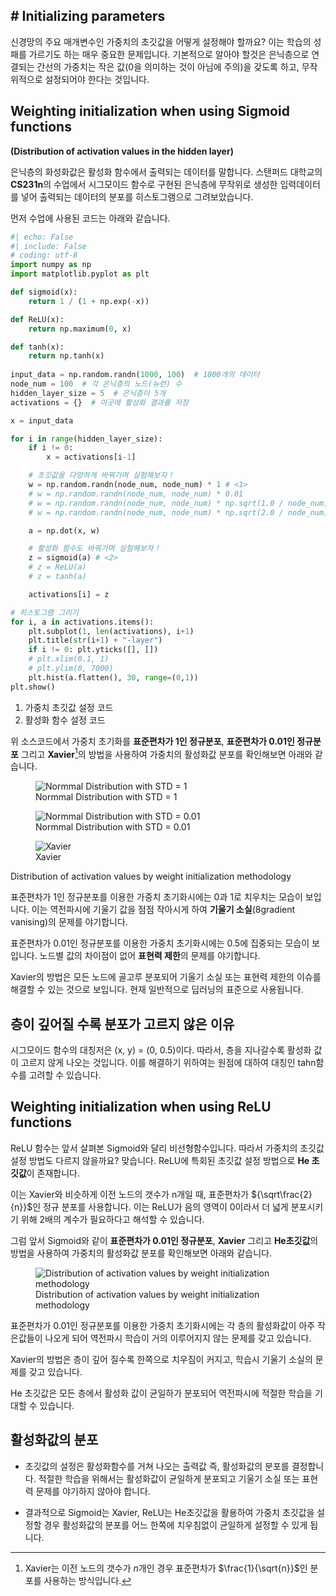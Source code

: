 # Initializing parameters
---

신경망의 주요 매개변수인 가중치의 초깃값을 어떻게 설정해야 할까요? 이는 학습의 성패를 가르기도 하는 매우 중요한 문제입니다. 기본적으로 알아야 할것은 은닉층으로 연결되는 간선의 가중치는 작은 값(0을 의미하는 것이 아님에 주의)을 갖도록 하고, 무작위적으로 설정되어야 한다는 것입니다.

## Weighting initialization when using Sigmoid functions
**(Distribution of activation values in the hidden layer)**

은닉층의 화성화값은 활성화 함수에서 출력되는 데이터를 말합니다. 스탠퍼드 대학교의 **CS231n**의 수업에서 시그모이드 함수로 구현된 은닉층에 무작위로 생성한 입력데이터를 넣어 출력되는 데이터의 분포를 히스토그램으로 그려보았습니다.

먼저 수업에 사용된 코드는 아래와 같습니다.

``` python
#| echo: False
#| include: False
# coding: utf-8
import numpy as np
import matplotlib.pyplot as plt

def sigmoid(x):
    return 1 / (1 + np.exp(-x))

def ReLU(x):
    return np.maximum(0, x)

def tanh(x):
    return np.tanh(x)
    
input_data = np.random.randn(1000, 100)  # 1000개의 데이터
node_num = 100  # 각 은닉층의 노드(뉴런) 수
hidden_layer_size = 5  # 은닉층이 5개
activations = {}  # 이곳에 활성화 결과를 저장

x = input_data

for i in range(hidden_layer_size):
    if i != 0:
        x = activations[i-1]

    # 초깃값을 다양하게 바꿔가며 실험해보자！
    w = np.random.randn(node_num, node_num) * 1 # <1>
    # w = np.random.randn(node_num, node_num) * 0.01
    # w = np.random.randn(node_num, node_num) * np.sqrt(1.0 / node_num)
    # w = np.random.randn(node_num, node_num) * np.sqrt(2.0 / node_num)

    a = np.dot(x, w)

    # 활성화 함수도 바꿔가며 실험해보자！
    z = sigmoid(a) # <2>
    # z = ReLU(a)
    # z = tanh(a)

    activations[i] = z

# 히스토그램 그리기
for i, a in activations.items():
    plt.subplot(1, len(activations), i+1)
    plt.title(str(i+1) + "-layer")
    if i != 0: plt.yticks([], [])
    # plt.xlim(0.1, 1)
    # plt.ylim(0, 7000)
    plt.hist(a.flatten(), 30, range=(0,1))
plt.show()
```
1. 가중치 초깃값 설정 코드
2. 활성화 함수 설정 코드

위 소스코드에서 가중치 초기화를 **표준편차가 1인 정규분포**, **표준편차가 0.01인 정규분포** 그리고 **Xavier**^[Xavier는 이전 노드의 갯수가 $n$개인 경우 표준편차가 $\frac{1}{\sqrt{n}}$인 분포를 사용하는 방식입니다.]의 방법을 사용하여 가중치의 활성화값 분포를 확인해보면 아래와 같습니다.

::: {#fig-techInit0 layout-nrow=3}

![Normmal Distribution with STD = 1](image/fig-techInit1.png){}

![Normmal Distribution with STD = 0.01](image/fig-techInit2.png){}

![Xavier](image/fig-techInit3.png){}

Distribution of activation values by weight initialization methodology
:::

표준편차가 1인 정규분포를 이용한 가중치 초기화시에는 0과 1로 치우치는 모습이 보입니다. 이는 역전파시에 기울기 값을 점점 작아시게 하여 **기울기 소실**(8gradient vanising)의 문제를 야기합니다.

표준편차가 0.01인 정규분포를 이용한 가중치 초기화시에는 0.5에 집중되는 모습이 보입니다. 노드별 값의 차이점이 없어 **표현력 제한**의 문제를 야기합니다.

Xavier의 방법은 모든 노드에 골고루 분포되어 기울기 소실 또는 표현력 제한의 이슈를 해결할 수 있는 것으로 보입니다. 현재 일반적으로 딥러닝의 표준으로 사용됩니다.

::: {.callout-note}
## 층이 깊어질 수록 분포가 고르지 않은 이유

시그모이드 함수의 대칭저은 (x, y) = (0, 0.5)이다. 따라서, 층을 지나갈수록 활성화 값이 고르지 않게 나오는 것입니다. 이를 해결하기 위하여는 원점에 대하여 대칭인 tahn함수를 고려할 수 있습니다.
:::

## Weighting initialization when using ReLU functions

ReLU 함수는 앞서 살펴본 Sigmoid와 달리 비선형함수입니다. 따라서 가중치의 초깃값 설정 방법도 다르지 않을까요? 맞습니다. ReLU에 특회된 초깃값 설정 방법으로 **He 초깃값**이 존재합니다.

이는 Xavier와 비슷하게 이전 노드의 갯수가 n개일 때, 표준편차가 ${\sqrt\frac{2}{n}}$인 정규 분포를 사용합니다. 이는 ReLU가 음의 영역이 0이라서 더 넓게 분포시키기 위해 2배의 계수가 필요하다고 해석할 수 있습니다.

그럼 앞서 Sigmoid와 같이 **표준편차가 0.01인 정규분포**, **Xavier** 그리고 **He초깃값**의 방법을 사용하여 가중치의 활성화값 분포를 확인해보면 아래와 같습니다.

![Distribution of activation values by weight initialization methodology](image/fig-techInit4.png){#fig-techInit4}

표준편차가 0.01인 정규분포를 이용한 가중치 초기화시에는 각 층의 활성화값이 아주 작은값들이 나오게 되어 역전파시 학습이 거의 이루어지지 않는 문제를 갖고 있습니다.

Xavier의 방법은 층이 깊어 질수록 한쪽으로 치우짐이 커지고, 학습시 기울기 소실의 문제를 갖고 있습니다.

He 초깃값은 모든 층에서 활성화 값이 균일하가 분포되어 역전파시에 적절한 학습을 기대할 수 있습니다.

::: {.callout-warning}
## 활성화값의 분포

-   초깃값의 설정은 활성화함수를 거쳐 나오는 출력값 즉, 활성화값의 분포를 결정합니다. 적절한 학습을 위해서는 활성화값이 균일하게 분포되고 기울기 소실 또는 표현력 문제를 야기하지 않아야 합니다.

-   결과적으로 Sigmoid는 Xavier, ReLU는 He초깃값을 활용하여 가중치 초깃값을 설정할 경우 활성화값의 분포를 어느 한쪽에  치우침없이 균일하게 설정할 수 있게 됩니다.
:::